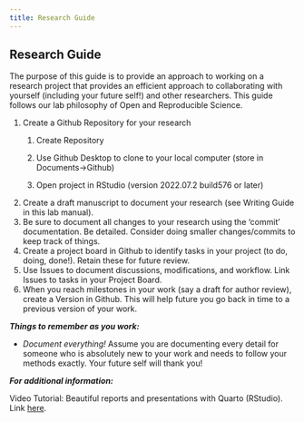 ```yaml
---
title: Research Guide
---
```


## Research Guide

The purpose of this guide is to provide an approach to working on a research project that provides an efficient approach to collaborating with yourself (including your future self!) and other researchers. This guide follows our lab philosophy of Open and Reproducible Science.

1.  Create a Github Repository for your research
    1.  Create Repository

    2.  Use Github Desktop to clone to your local computer (store in Documents-\>Github)

    3.  Open project in RStudio (version 2022.07.2 build576 or later)
2.  Create a draft manuscript to document your research (see Writing Guide in this lab manual).
3.  Be sure to document all changes to your research using the 'commit' documentation. Be detailed. Consider doing smaller changes/commits to keep track of things.
4.  Create a project board in Github to identify tasks in your project (to do, doing, done!). Retain these for future review.
5.  Use Issues to document discussions, modifications, and workflow. Link Issues to tasks in your Project Board.
6.  When you reach milestones in your work (say a draft for author review), create a Version in Github. This will help future you go back in time to a previous version of your work.

***Things to remember as you work:***

-   *Document everything!* Assume you are documenting every detail for someone who is absolutely new to your work and needs to follow your methods exactly. Your future self will thank you!

***For additional information:***

Video Tutorial: Beautiful reports and presentations with Quarto (RStudio). Link [here](https://youtu.be/hbf7Ai3jnxY).
